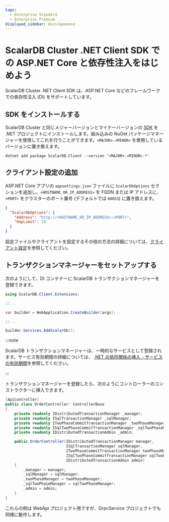 ```yaml
---
tags:
  - Enterprise Standard
  - Enterprise Premium
displayed_sidebar: docsJapanese
---
```


# ScalarDB Cluster .NET Client SDK での ASP.NET Core と依存性注入をはじめよう


<TranslationBanner />

ScalarDB Cluster .NET Client SDK は、ASP.NET Core などのフレームワークでの依存性注入 (DI) をサポートしています。

## SDK をインストールする

ScalarDB Cluster と同じメジャーバージョンとマイナーバージョンの [SDK](https://www.nuget.org/packages/ScalarDB.Client) を .NET プロジェクトにインストールします。組み込みの NuGet パッケージマネージャーを使用してこれを行うことができます。`<MAJOR>.<MINOR>` を使用しているバージョンに置き換えます。

```console
dotnet add package ScalarDB.Client --version '<MAJOR>.<MINOR>.*'
```

## クライアント設定の追加

ASP.NET Core アプリの `appsettings.json` ファイルに `ScalarDbOptions` セクションを追加し、`<HOSTNAME_OR_IP_ADDRESS>` を FQDN または IP アドレスに、`<PORT>` をクラスターのポート番号 (デフォルトでは `60053`) に置き換えます。

```json
{
  "ScalarDbOptions": {
    "Address": "http://<HOSTNAME_OR_IP_ADDRESS>:<PORT>",
    "HopLimit": 10
  }
}
```

設定ファイルやクライアントを設定するその他の方法の詳細については、[クライアント設定](common-reference.mdx#クライアント設定)を参照してください。

## トランザクションマネージャーをセットアップする

次のようにして、DI コンテナーに ScalarDB トランザクションマネージャーを登録できます。

```c#
using ScalarDB.Client.Extensions;

//...

var builder = WebApplication.CreateBuilder(args);

//...

builder.Services.AddScalarDb();
```

:::note

ScalarDB トランザクションマネージャーは、一時的なサービスとして登録されます。サービス有効期間の詳細については、 [.NET の依存関係の挿入 - サービスの有効期間](https://learn.microsoft.com/ja-jp/dotnet/core/extensions/dependency-injection#service-lifetimes)を参照してください。

:::

トランザクションマネージャーを登録したら、次のようにコントローラーのコンストラクターに挿入できます。

```c#
[ApiController]
public class OrderController: ControllerBase
{
    private readonly IDistributedTransactionManager _manager;
    private readonly ISqlTransactionManager _sqlManager;
    private readonly ITwoPhaseCommitTransactionManager _twoPhaseManager;
    private readonly ISqlTwoPhaseCommitTransactionManager _sqlTwoPhaseManager;
    private readonly IDistributedTransactionAdmin _admin;

    public OrderController(IDistributedTransactionManager manager,
                           ISqlTransactionManager sqlManager,
                           ITwoPhaseCommitTransactionManager twoPhaseManager,
                           ISqlTwoPhaseCommitTransactionManager sqlTwoPhaseManager,
                           IDistributedTransactionAdmin admin)
    {
        _manager = manager;
        _sqlManager = sqlManager;
        _twoPhaseManager = twoPhaseManager;
        _sqlTwoPhaseManager = sqlTwoPhaseManager;
        _admin = admin;
    }
}
```

これらの例は WebApi プロジェクト用ですが、GrpcService プロジェクトでも同様に動作します。
